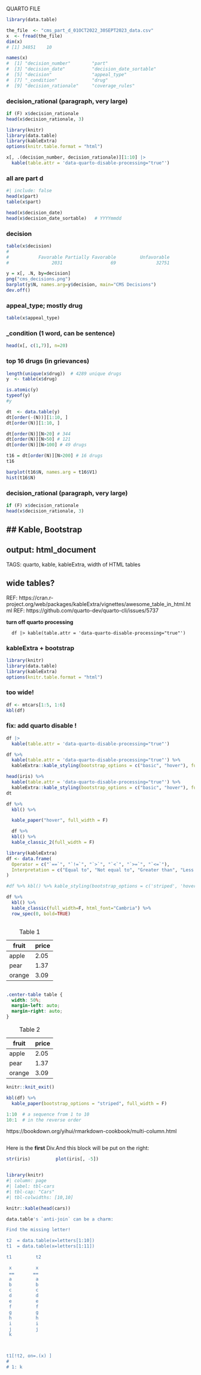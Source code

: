 QUARTO FILE

```r
library(data.table)
```

```r
the_file  <- "cms_part_d_01OCT2022_30SEPT2023_data.csv"
x  <- fread(the_file)
dim(x)  
# [1] 34851    10

names(x)
#  [1] "decision_number"        "part"                  
#  [3] "decision_date"          "decision_date_sortable"
#  [5] "decision"               "appeal_type"           
#  [7] "_condition"             "drug"                  
#  [9] "decision_rationale"     "coverage_rules"        
```

### decision_rational (paragraph, very large)
```r
if (F) x$decision_rationale
head(x$decision_rationale, 3)
```

```r
library(knitr)
library(data.table)
library(kableExtra)
options(knitr.table.format = "html") 

x[, .(decision_number, decision_rationale)][1:10] |>
  kable(table.attr = 'data-quarto-disable-processing="true"') 
```

### all are part d
```r
#| include: false
head(x$part)
table(x$part)

head(x$decision_date)
head(x$decision_date_sortable)   # YYYYmmdd
```

### decision
```r
table(x$decision)
# 
#           Favorable Partially Favorable         Unfavorable 
#                2031                  69               32751 

y = x[, .N, by=decision]
png("cms_decisions.png")
barplot(y$N, names.arg=y$decision, main="CMS Decisions")
dev.off()
```

### appeal_type; mostly drug
```r
table(x$appeal_type)
```
### _condition (1 word, can be sentence)
```r

head(x[, c(1,7)], n=20)
```

### top 16 drugs (in grievances)
```r
length(unique(x$drug))  # 4289 unique drugs
y  <- table(x$drug)

is.atomic(y)
typeof(y)
#y

dt  <- data.table(y)
dt[order(-(N))][1:10, ]
dt[order(N)][1:10, ]

dt[order(N)][N>20] # 344
dt[order(N)][N>50] # 121
dt[order(N)][N>100] # 49 drugs

t16 = dt[order(N)][N>200] # 16 drugs
t16

barplot(t16$N, names.arg = t16$V1)
hist(t16$N)


```

### decision_rational (paragraph, very large)
```r
if (F) x$decision_rationale
head(x$decision_rationale, 3)

```

##  Kable, Bootstrap    
---
output: html_document
---
TAGS: quarto, kable, kableExtra, width of HTML tables

## wide tables?
REF: https://cran.r-project.org/web/packages/kableExtra/vignettes/awesome_table_in_html.html
REF: https://github.com/quarto-dev/quarto-cli/issues/5737

**turn off quarto processing**


```
  df |> kable(table.attr = 'data-quarto-disable-processing="true"') 
```

### kableExtra + bootstrap 
```r
library(knitr)
library(data.table)
library(kableExtra)
options(knitr.table.format = "html") 
```
### too wide!
```r
df <- mtcars[1:5, 1:6]
kbl(df)
```

### fix: add quarto disable !
```r
df |>
  kable(table.attr = 'data-quarto-disable-processing="true"') 

```
```r
df %>% 
  kable(table.attr = 'data-quarto-disable-processing="true"') %>% 
  kableExtra::kable_styling(bootstrap_options = c("basic", "hover"), full_width = FALSE)
```

```r
head(iris) %>% 
  kable(table.attr = 'data-quarto-disable-processing="true"') %>% 
  kableExtra::kable_styling(bootstrap_options = c("basic", "hover"), full_width = FALSE)
dt
```
```r
df %>%
  kbl() %>%

  kable_paper("hover", full_width = F)
```
```r


  df %>%
  kbl() %>%
  kable_classic_2(full_width = F)

```
```r
library(kableExtra)
df <- data.frame(
  Operator = c("`==`", "`!=`", "`>`", "`<`", "`>=`", "`<=`"),
  Interpretation = c("Equal to", "Not equal to", "Greater than", "Less than", "Greater than or equal to", "Less than or equal to")
)

#df %>% kbl() %>% kable_styling(bootstrap_options = c('striped', 'hover', 'condensed'))

df %>% 
  kbl() %>% 
  kable_classic(full_width=F, html_font="Cambria") %>% 
  row_spec(0, bold=TRUE)
```
:::: {.columns}
::: {.column width="70%"}

| fruit  | price  |
|--------|--------|
| apple  | 2.05   |
| pear   | 1.37   |
| orange | 3.09   |

: Table 1

:::
::::


```css
.center-table table {
  width: 50%;
  margin-left: auto;
  margin-right: auto;
}
```

::: {.center-table}

| fruit  | price  |
|--------|--------|
| apple  | 2.05   |
| pear   | 1.37   |
| orange | 3.09   |

: Table 2

:::

```r
knitr::knit_exit()
```
```r


kbl(df) %>%
  kable_paper(bootstrap_options = "striped", full_width = F) 
```


```r
1:10  # a sequence from 1 to 10
10:1  # in the reverse order
```
https://bookdown.org/yihui/rmarkdown-cookbook/multi-column.html


:::: {style="display: flex;"}

::: {}
Here is the **first** Div.

```r
str(iris)
```
:::

::: {}
And this block will be put on the right:

```r
plot(iris[, -5])
```
:::

::::

```r
library(knitr)
#| column: page
#| label: tbl-cars
#| tbl-cap: "Cars"
#| tbl-colwidths: [10,10]

knitr::kable(head(cars))
```
```r

data.table's `anti-join` can be a charm:

Find the missing letter!

t2  = data.table(x=letters[1:10])
t1  = data.table(x=letters[1:11])

t1         t2

 x         x
 ==       ==
 a         a
 b         b
 c         c
 d         d
 e         e
 f         f
 g         g
 h         h
 i         i
 j         j
 k



t1[!t2, on=.(x) ]
#    
# 1: k
```

